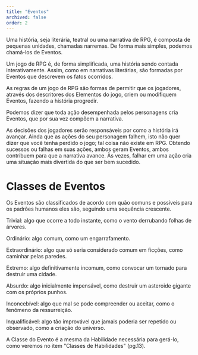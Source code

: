 ```yaml
---
title: "Eventos"
archived: false
order: 2
---
```


Uma história, seja literária, teatral ou uma narrativa de RPG, é composta de pequenas unidades, chamadas narremas. De forma mais simples, podemos chamá-los de Eventos.


Um jogo de RPG é, de forma simplificada, uma história sendo contada interativamente. Assim, como em narrativas literárias, são formadas por Eventos que descrevem os fatos ocorridos.

As regras de um jogo de RPG são formas de permitir que os jogadores, através dos descritores dos Elementos do jogo, criem ou modifiquem Eventos, fazendo a história progredir.

Podemos dizer que toda ação desempenhada pelos personagens cria Eventos, que por sua vez compõem a narrativa.

As decisões dos jogadores serão responsáveis por como a história irá avançar. Ainda que as ações do seu personagem falhem, isto não quer dizer que você tenha perdido o jogo; tal coisa não existe em RPG. Obtendo sucessos ou falhas em suas ações, ambos geram Eventos, ambos contribuem para que a narrativa avance. Às vezes, falhar em uma ação cria uma situação mais divertida do que ser bem sucedido.



# Classes de Eventos

Os Eventos são classificados de acordo com quão comuns e possíveis para os padrões humanos eles são, seguindo uma sequência crescente.

Trivial: algo que ocorre a todo instante, como o vento derrubando folhas de árvores.

Ordinário: algo comum, como um engarrafamento.

Extraordinário: algo que só seria considerado comum em ficções, como caminhar pelas paredes.

Extremo: algo definitivamente incomum, como convocar um tornado para destruir uma cidade.

Absurdo: algo inicialmente impensável, como destruir um asteroide gigante com os próprios punhos.

Inconcebível: algo que mal se pode compreender ou aceitar, como o fenômeno da ressurreição.

Inqualificável: algo tão improvável que jamais poderia ser repetido ou observado, como a criação do universo.

A Classe do Evento é a mesma da Habilidade necessária para gerá-lo, como veremos no item "Classes de Habilidades" (pg.13).
